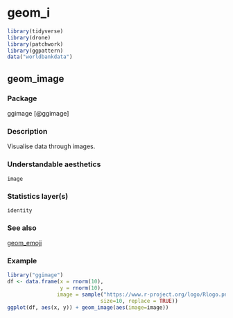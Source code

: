 # geom_i  {#sec-i}

```r
library(tidyverse)
library(drone)
library(patchwork)
library(ggpattern)
data("worldbankdata")
```

## geom_image {#image}


### Package

ggimage [@ggimage]

### Description

Visualise data through images.

### Understandable aesthetics

`image`

### Statistics layer(s)

`identity`

### See also

[geom_emoji](#emoji)

### Example

```r
library("ggimage")
df <- data.frame(x = rnorm(10),
                 y = rnorm(10),
                image = sample("https://www.r-project.org/logo/Rlogo.png",
                              size=10, replace = TRUE))
ggplot(df, aes(x, y)) + geom_image(aes(image=image))
```

